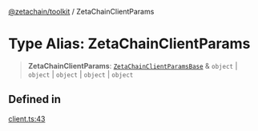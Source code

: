 [@zetachain/toolkit](/src/pages/developers/frontend/toolkit/index.mdx) / ZetaChainClientParams

# Type Alias: ZetaChainClientParams

> **ZetaChainClientParams**: [`ZetaChainClientParamsBase`](toolkit/Interface.ZetaChainClientParamsBase.md) & `object` \| `object` \| `object` \| `object` \| `object`

## Defined in

[client.ts:43](https://github.com/zeta-chain/toolkit/blob/542ef856894da0ed38ef2a757d2c0d70c2bb020d/packages/client/src/client.ts#L43)
